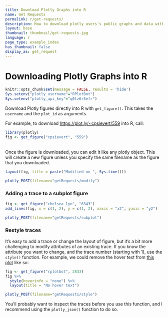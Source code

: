 ```yaml
---
title: Download Plotly Graphs into R
name: Get Requests
permalink: r/get-requests/
description: How to download plotly users's public graphs and data with R.
layout: base
thumbnail: thumbnail/get-requests.jpg
language: r
page_type: example_index
has_thumbnail: false
display_as: get_request
---
```


# Downloading Plotly Graphs into R

```r
knitr::opts_chunk$set(message = FALSE, results = 'hide')
Sys.setenv("plotly_username"="RPlotBot")
Sys.setenv("plotly_api_key"="q0lz6r5efr")
```

Download Plotly figures directly into R with `get_figure()`. This takes the `username` and the `plot_id` as arguments.

For example, to download [https://plot.ly/~cpsievert/559](https://plot.ly/~cpsievert/559) into R, call:

```r
library(plotly)
fig <- get_figure("cpsievert", "559")
```

<br>
Once the figure is downloaded, you can edit it like any plotly object. This will create a new figure unless you specify the same filename as the figure that you downloaded.

```r
layout(fig, title = paste("Modified on ", Sys.time()))
```

```r
plotly_POST(filename="getRequests/modify")
```

### Adding a trace to a subplot figure

```r
fig <- get_figure("chelsea_lyn", "6343")
add_lines(fig, x = c(1, 2), y = c(1, 2), xaxis = "x2", yaxis = "y2")
```

```r
plotly_POST(filename="getRequests/subplot")
```

### Restyle traces

It's easy to add a trace or change the layout of figure, but it's a bit more challenging to modify attributes of an existing trace. If you know the attribute you want to change, and the trace number (starting with 1), use the `style()` function. For example, we could remove the hover text from [this plot](https://plot.ly/~RPlotBot/2833) like so:

```r
fig <- get_figure("rplotbot", 2833)
fig %>% 
  style(hoverinfo = "none") %>% 
  layout(title = "No hover text")
```

```r
plotly_POST(filename="getRequests/style")
```

You'll probably want to inspect the traces before you use this function, and I recommend using the `plotly_json()` function to do so.
